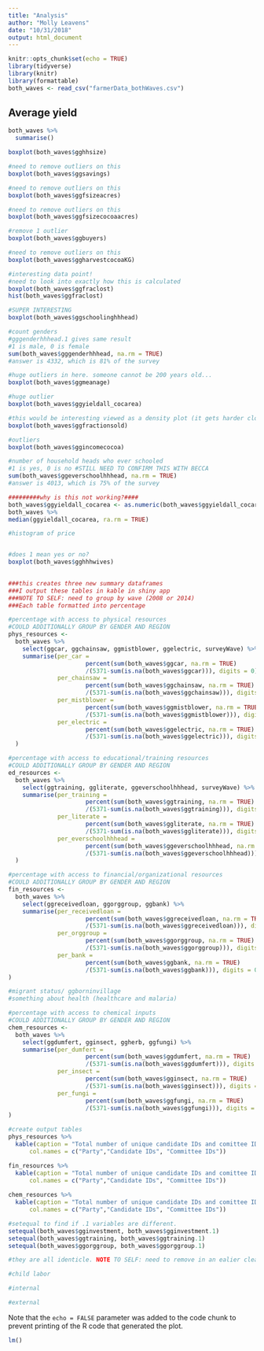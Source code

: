 ```yaml
---
title: "Analysis"
author: "Molly Leavens"
date: "10/31/2018"
output: html_document
---
```


```r
knitr::opts_chunk$set(echo = TRUE)
library(tidyverse)
library(knitr)
library(formattable)
both_waves <- read_csv("farmerData_bothWaves.csv")
```

## Average yield

```r
both_waves %>% 
  summarise()

boxplot(both_waves$gghhsize)

#need to remove outliers on this
boxplot(both_waves$ggsavings)

#need to remove outliers on this
boxplot(both_waves$ggfsizeacres)

#need to remove outliers on this
boxplot(both_waves$ggfsizecocoaacres)

#remove 1 outlier
boxplot(both_waves$ggbuyers)

#need to remove outliers on this
boxplot(both_waves$ggharvestcocoaKG)

#interesting data point!
#need to look into exactly how this is calculated
boxplot(both_waves$ggfraclost)
hist(both_waves$ggfraclost)

#SUPER INTERESTING
boxplot(both_waves$ggschoolinghhhead)

#count genders
#gggenderhhhead.1 gives same result
#1 is male, 0 is female
sum(both_waves$gggenderhhhead, na.rm = TRUE) 
#answer is 4332, which is 81% of the survey

#huge outliers in here. someone cannot be 200 years old...
boxplot(both_waves$ggmeanage)

#huge outlier
boxplot(both_waves$ggyieldall_cocarea)

#this would be interesting viewed as a density plot (it gets harder close to 1)
boxplot(both_waves$ggfractionsold)

#outliers
boxplot(both_waves$ggincomecocoa)

#number of household heads who ever schooled
#1 is yes, 0 is no #STILL NEED TO CONFIRM THIS WITH BECCA
sum(both_waves$ggeverschoolhhhead, na.rm = TRUE) 
#answer is 4013, which is 75% of the survey

#########why is this not working?####
both_waves$ggyieldall_cocarea <- as.numeric(both_waves$ggyieldall_cocarea)
both_waves %>% 
median(ggyieldall_cocarea, ra.rm = TRUE)

#histogram of price


#does 1 mean yes or no?
boxplot(both_waves$gghhhwives)
          
```

```r
###this creates three new summary dataframes
###I output these tables in kable in shiny app
###NOTE TO SELF: need to group by wave (2008 or 2014)
###Each table formatted into percentage

#percentage with access to physical resources 
#COULD ADDITIONALLY GROUP BY GENDER AND REGION 
phys_resources <- 
  both_waves %>% 
    select(ggcar, ggchainsaw, ggmistblower, ggelectric, surveyWave) %>% 
    summarise(per_car = 
                      percent(sum(both_waves$ggcar, na.rm = TRUE)
                      /(5371-sum(is.na(both_waves$ggcar))), digits = 0),
              per_chainsaw = 
                      percent(sum(both_waves$ggchainsaw, na.rm = TRUE)
                      /(5371-sum(is.na(both_waves$ggchainsaw))), digits = 0),
              per_mistblower = 
                      percent(sum(both_waves$ggmistblower, na.rm = TRUE)
                      /(5371-sum(is.na(both_waves$ggmistblower))), digits = 0),
              per_electric = 
                      percent(sum(both_waves$ggelectric, na.rm = TRUE)
                      /(5371-sum(is.na(both_waves$ggelectric))), digits = 0)
  )

#percentage with access to educational/training resources
#COULD ADDITIONALLY GROUP BY GENDER AND REGION
ed_resources <- 
  both_waves %>% 
    select(ggtraining, ggliterate, ggeverschoolhhhead, surveyWave) %>% 
    summarise(per_training = 
                      percent(sum(both_waves$ggtraining, na.rm = TRUE)
                      /(5371-sum(is.na(both_waves$ggtraining))), digits = 0),
              per_literate = 
                      percent(sum(both_waves$ggliterate, na.rm = TRUE)
                      /(5371-sum(is.na(both_waves$ggliterate))), digits = 0),
              per_everschoolhhhead = 
                      percent(sum(both_waves$ggeverschoolhhhead, na.rm = TRUE)
                      /(5371-sum(is.na(both_waves$ggeverschoolhhhead))), digits = 0)
  )

#percentage with access to financial/organizational resources
#COULD ADDITIONALLY GROUP BY GENDER AND REGION
fin_resources <- 
  both_waves %>% 
    select(ggreceivedloan, ggorggroup, ggbank) %>% 
    summarise(per_receivedloan = 
                      percent(sum(both_waves$ggreceivedloan, na.rm = TRUE)
                      /(5371-sum(is.na(both_waves$ggreceivedloan))), digits = 0),
              per_orggroup = 
                      percent(sum(both_waves$ggorggroup, na.rm = TRUE)
                      /(5371-sum(is.na(both_waves$ggorggroup))), digits = 0),
              per_bank = 
                      percent(sum(both_waves$ggbank, na.rm = TRUE)
                      /(5371-sum(is.na(both_waves$ggbank))), digits = 0)
)

#migrant status/ ggborninvillage
#something about health (healthcare and malaria)

#percentage with access to chemical inputs 
#COULD ADDITIONALLY GROUP BY GENDER AND REGION
chem_resources <-
  both_waves %>% 
    select(ggdumfert, gginsect, ggherb, ggfungi) %>% 
    summarise(per_dumfert = 
                      percent(sum(both_waves$ggdumfert, na.rm = TRUE)
                      /(5371-sum(is.na(both_waves$ggdumfert))), digits = 0),
              per_insect = 
                      percent(sum(both_waves$gginsect, na.rm = TRUE)
                      /(5371-sum(is.na(both_waves$gginsect))), digits = 0),
              per_fungi = 
                      percent(sum(both_waves$ggfungi, na.rm = TRUE)
                      /(5371-sum(is.na(both_waves$ggfungi))), digits = 0)
)

#create output tables 
phys_resources %>% 
  kable(caption = "Total number of unique candidate IDs and comittee IDs for each party",
      col.names = c("Party","Candidate IDs", "Committee IDs"))

fin_resources %>% 
  kable(caption = "Total number of unique candidate IDs and comittee IDs for each party",
      col.names = c("Party","Candidate IDs", "Committee IDs"))
  
chem_resources %>% 
  kable(caption = "Total number of unique candidate IDs and comittee IDs for each party",
      col.names = c("Party","Candidate IDs", "Committee IDs"))

```

```r
#setequal to find if .1 variables are different.
setequal(both_waves$gginvestment, both_waves$gginvestment.1)
setequal(both_waves$ggtraining, both_waves$ggtraining.1)
setequal(both_waves$ggorggroup, both_waves$ggorggroup.1)

#they are all identicle. NOTE TO SELF: need to remove in an ealier cleaning

```

```r
#child labor 

#internal

#external

```

Note that the `echo = FALSE` parameter was added to the code chunk to prevent printing of the R code that generated the plot.

```r

lm()

```

